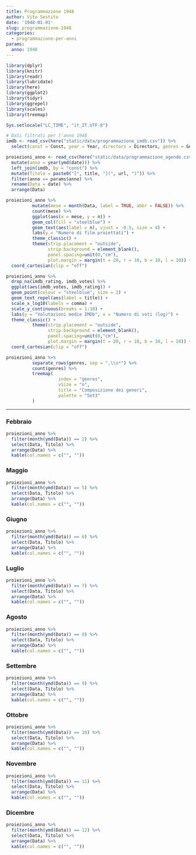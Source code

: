 ```yaml
---
title: Programmazione 1948
author: Vito Sestito
date: '1948-01-01'
slug: programmazione-1948
categories:
  - programmazione-per-anni
params:
  anno: 1948
---
```

```r
library(dplyr)
library(knitr)
library(readr)
library(lubridate)
library(here)
library(ggplot2)
library(tidyr)
library(ggrepel)
library(scales)
library(treemap)

Sys.setlocale("LC_TIME", "it_IT.UTF-8")

# Dati filtrati per l'anno 1948
imdb <- read_csv(here("static/data/programmazione_imdb.csv")) %>%
  select(const = Const, year = Year, directors = Directors, genres = Genres, imdb_rating = `IMDb Rating`, imdb_votes = `Num Votes`, runtime = `Runtime (mins)`, url = URL)

proiezioni_anno <- read_csv(here("static/data/programmazione_agende.csv")) %>% 
  mutate(anno = year(ymd(date))) %>% 
  left_join(imdb, by = "const") %>% 
  mutate(Titolo = paste0("[", title, "](", url, ")")) %>% 
  filter(anno == params$anno) %>% 
  rename(Data = date) %>% 
  arrange(Data)
```
```r
proiezioni_anno %>%
          mutate(mese = month(Data, label = TRUE, abbr = FALSE)) %>%
          count(mese) %>%
          ggplot(aes(x = mese, y = n)) +
          geom_col(fill = "steelblue") +
          geom_text(aes(label = n), vjust = -0.5, size = 4) +
          labs(y = "Numero di film proiettati") +
          theme_classic() +
          theme(strip.placement = "outside",
                strip.background = element_blank(),
                panel.spacing=unit(0,"cm"),
                plot.margin = margin(t = 20, r = 10, b = 10, l = 10)) +
  coord_cartesian(clip = "off")

proiezioni_anno %>%
  drop_na(imdb_rating, imdb_votes) %>%
  ggplot(aes(imdb_votes, imdb_rating)) +
  geom_point(colour = "steelblue", size = 2) +
  geom_text_repel(aes(label = title)) +
  scale_x_log10(labels = comma) +
  scale_y_continuous(breaks = 1:10) +
  labs(y = "Valutazioni medie IMDb", x = "Numero di voti (log)") +
  theme_classic() +
          theme(strip.placement = "outside",
                strip.background = element_blank(),
                panel.spacing=unit(0,"cm"),
                plot.margin = margin(t = 20, r = 10, b = 10, l = 10)) +
  coord_cartesian(clip = "off")

proiezioni_anno %>%
          separate_rows(genres, sep = ",\\s*") %>%
          count(genres) %>%
          treemap(
                    index = "genres",
                    vSize = "n",
                    title = "Composizione dei generi",
                    palette = "Set3"
          )
```
---
### Febbraio
```r
proiezioni_anno %>%
  filter(month(ymd(Data)) == 2) %>%
  select(Data, Titolo) %>%
  arrange(Data) %>%
  kable(col.names = c("", ""))
```
### Maggio
```r
proiezioni_anno %>%
  filter(month(ymd(Data)) == 5) %>%
  select(Data, Titolo) %>%
  arrange(Data) %>%
  kable(col.names = c("", ""))
```
### Giugno
```r
proiezioni_anno %>%
  filter(month(ymd(Data)) == 6) %>%
  select(Data, Titolo) %>%
  arrange(Data) %>%
  kable(col.names = c("", ""))
```
### Luglio
```r
proiezioni_anno %>%
  filter(month(ymd(Data)) == 7) %>%
  select(Data, Titolo) %>%
  arrange(Data) %>%
  kable(col.names = c("", ""))
```
### Agosto
```r
proiezioni_anno %>%
  filter(month(ymd(Data)) == 8) %>%
  select(Data, Titolo) %>%
  arrange(Data) %>%
  kable(col.names = c("", ""))
```
### Settembre
```r
proiezioni_anno %>%
  filter(month(ymd(Data)) == 9) %>%
  select(Data, Titolo) %>%
  arrange(Data) %>%
  kable(col.names = c("", ""))
```
### Ottobre
```r
proiezioni_anno %>%
  filter(month(ymd(Data)) == 10) %>%
  select(Data, Titolo) %>%
  arrange(Data) %>%
  kable(col.names = c("", ""))
```
### Novembre
```r
proiezioni_anno %>%
  filter(month(ymd(Data)) == 11) %>%
  select(Data, Titolo) %>%
  arrange(Data) %>%
  kable(col.names = c("", ""))
```
### Dicembre
```r
proiezioni_anno %>%
  filter(month(ymd(Data)) == 12) %>%
  select(Data, Titolo) %>%
  arrange(Data) %>%
  kable(col.names = c("", ""))
```
